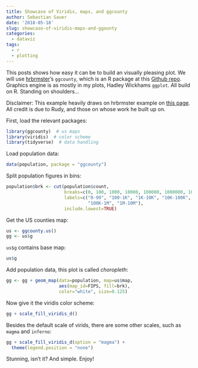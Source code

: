 ```yaml
---
title: Showcase of Viridis, maps, and ggcounty
author: Sebastian Sauer
date: '2018-05-18'
slug: showcase-of-viridis-maps-and-ggounty
categories:
  - dataviz
tags:
  - r
  - plotting
---
```



This posts shows how easy it can be to build an visually pleasing plot. We will use [hrbrmster](https://github.com/hrbrmstr)'s `ggcounty`, which is an R package at this [Github repo](https://github.com/hrbrmstr/ggcounty). Graphics engine is as mostly in my plots, Hadley Wickhams `ggplot`. All build on R. Standing on shoulders...

Disclaimer: This example heavily draws on hrbrmster example on [this page](https://github.com/hrbrmstr/ggcounty). All credit is due to Rudy, and those on whose work he built up on.




First, load the relevant packages:

```r
library(ggcounty)  # us maps
library(viridis)  # color scheme
library(tidyverse)  # data handling
```


Load population data:

```r
data(population, package = "ggcounty")
```


Split population figures in bins:


```r
population$brk <- cut(population$count, 
                      breaks=c(0, 100, 1000, 10000, 100000, 1000000, 10000000), 
                      labels=c("0-99", "100-1K", "1K-10K", "10K-100K", 
                               "100K-1M", "1M-10M"),
                      include.lowest=TRUE)
```


Get the US counties map:

```r
us <- ggcounty.us()
gg <- us$g
```

`us$g` contains base map:

```r
us$g
```


Add population data, this plot is called *choropleth*:

```r
gg <- gg + geom_map(data=population, map=us$map,
                    aes(map_id=FIPS, fill=brk), 
                    color="white", size=0.125)
```


Now give it the viridis color scheme:


```r
gg + scale_fill_viridis_d()
```


Besides the default scale of virids, there are some other scales, such as `magma` and `inferno`:



```r
gg + scale_fill_viridis_d(option = "magma") +
  theme(legend.position = "none")
```


Stunning, isn't it? And simple. Enjoy!


